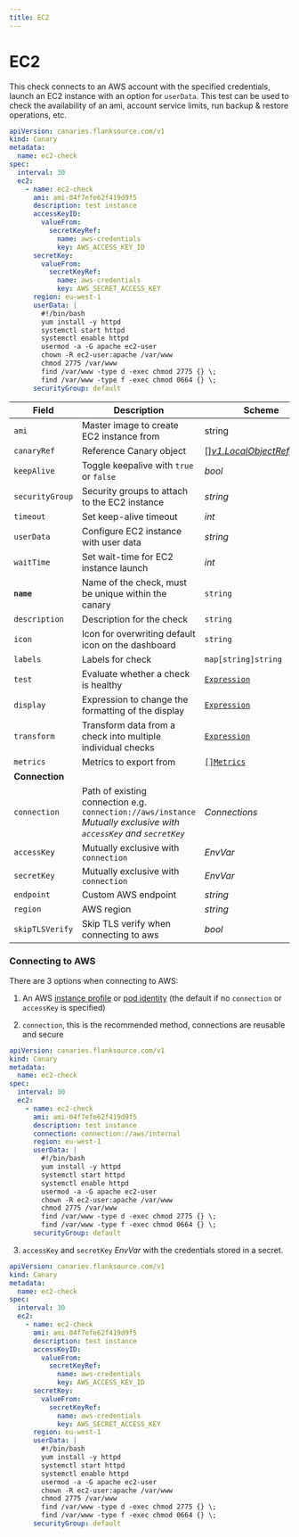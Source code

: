 ```yaml
---
title: EC2
---
```


# <Icon name="aws-ec2-instance" /> EC2

<Enterprise />

This check connects to an AWS account with the specified credentials, launch an EC2 instance with an option for `userData`.
This test can be used to check the availability of an ami, account service limits, run backup & restore operations, etc.

```yaml
apiVersion: canaries.flanksource.com/v1
kind: Canary
metadata:
  name: ec2-check
spec:
  interval: 30
  ec2:
    - name: ec2-check
      ami: ami-04f7efe62f419d9f5
      description: test instance
      accessKeyID:
        valueFrom:
          secretKeyRef:
            name: aws-credentials
            key: AWS_ACCESS_KEY_ID
      secretKey:
        valueFrom:
          secretKeyRef:
            name: aws-credentials
            key: AWS_SECRET_ACCESS_KEY
      region: eu-west-1
      userData: |
        #!/bin/bash
        yum install -y httpd
        systemctl start httpd
        systemctl enable httpd
        usermod -a -G apache ec2-user
        chown -R ec2-user:apache /var/www
        chmod 2775 /var/www
        find /var/www -type d -exec chmod 2775 {} \;
        find /var/www -type f -exec chmod 0664 {} \;
      securityGroup: default
```

| Field | Description | Scheme | Required |
| ----- | ----------- | ------ | -------- |
| `ami` | Master image to create EC2 instance from | string | Yes |
| `canaryRef` | Reference Canary object | \[\][*v1.LocalObjectReference*](https://kubernetes.io/docs/reference/generated/kubernetes-api/v1.20/#localobjectreference-v1-core) |  |
| `keepAlive` | Toggle keepalive with `true` or `false` | *bool* |  |
| `securityGroup` | Security groups to attach to the EC2 instance | *string* |  |
| `timeout` | Set keep-alive timeout | *int* |  |
| `userData` | Configure EC2 instance with user data | *string* |  |
| `waitTime` | Set wait-time for EC2 instance launch | *int* |  |
| **`name`**    | Name of the check, must be unique within the canary         | `string`                                     | Yes      |
| `description` | Description for the check                                   | `string`                                     |          |
| `icon`        | Icon for overwriting default icon on the dashboard          | `string`                                     |          |
| `labels`      | Labels for check                                            | `map[string]string`                          |          |
| `test`        | Evaluate whether a check is healthy                         | [`Expression`](../concepts/health-evaluation)  |          |
| `display`     | Expression to change the formatting of the display          | [`Expression`](../concepts/display-formatting) |          |
| `transform`   | Transform data from a check into multiple individual checks | [`Expression`](../concepts/transforms)          |          |
| `metrics`     | Metrics to export from                                      | [`[]Metrics`](../concepts/metrics-exporter)    |          |
| **Connection** |  |  | |
| `connection` | Path of existing connection e.g. `connection://aws/instance`<br />*Mutually exclusive with `accessKey` and `secretKey`* <br /> <Commercial /> | <CommonLink to="connection">_Connections_</CommonLink> | |
| `accessKey` | <SkipOSS>Mutually exclusive with `connection`</SkipOSS>   | <CommonLink to="authentication">*EnvVar*</CommonLink> | |
| `secretKey` | <SkipOSS>Mutually exclusive with `connection`</SkipOSS>   | <CommonLink to="authentication">*EnvVar*</CommonLink> | |
| `endpoint` | Custom AWS endpoint | *string* | |
| `region` | AWS region | *string* | |
| `skipTLSVerify` | Skip TLS verify when connecting to aws | *bool* | |

### Connecting to AWS

There are 3 options when connecting to AWS:

1. An AWS [instance profile](https://docs.aws.amazon.com/AWSEC2/latest/UserGuide/iam-roles-for-amazon-ec2.html) or [pod identity](https://docs.aws.amazon.com/eks/latest/userguide/pod-configuration.html) (the default if no `connection` or `accessKey` is specified)

2. `connection`, this is the recommended method, connections are reusable and secure

  ```yaml title="aws-connection.yaml"
  apiVersion: canaries.flanksource.com/v1
  kind: Canary
  metadata:
    name: ec2-check
  spec:
    interval: 30
    ec2:
      - name: ec2-check
        ami: ami-04f7efe62f419d9f5
        description: test instance
        connection: connection://aws/internal
        region: eu-west-1
        userData: |
          #!/bin/bash
          yum install -y httpd
          systemctl start httpd
          systemctl enable httpd
          usermod -a -G apache ec2-user
          chown -R ec2-user:apache /var/www
          chmod 2775 /var/www
          find /var/www -type d -exec chmod 2775 {} \;
          find /var/www -type f -exec chmod 0664 {} \;
        securityGroup: default
  ```

3. `accessKey` and `secretKey` <CommonLink to="authentication">*EnvVar*</CommonLink> with the credentials stored in a secret.

  ```yaml title="aws.yaml"
  apiVersion: canaries.flanksource.com/v1
  kind: Canary
  metadata:
    name: ec2-check
  spec:
    interval: 30
    ec2:
      - name: ec2-check
        ami: ami-04f7efe62f419d9f5
        description: test instance
        accessKeyID:
          valueFrom:
            secretKeyRef:
              name: aws-credentials
              key: AWS_ACCESS_KEY_ID
        secretKey:
          valueFrom:
            secretKeyRef:
              name: aws-credentials
              key: AWS_SECRET_ACCESS_KEY
        region: eu-west-1
        userData: |
          #!/bin/bash
          yum install -y httpd
          systemctl start httpd
          systemctl enable httpd
          usermod -a -G apache ec2-user
          chown -R ec2-user:apache /var/www
          chmod 2775 /var/www
          find /var/www -type d -exec chmod 2775 {} \;
          find /var/www -type f -exec chmod 0664 {} \;
        securityGroup: default
  ```
